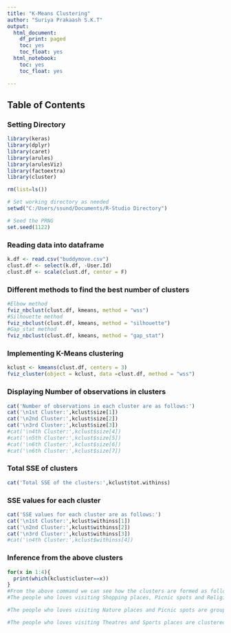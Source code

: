 ```yaml
---
title: "K-Means Clustering"
author: "Suriya Prakaash S.K.T"
output:
  html_document:
    df_print: paged
    toc: yes
    toc_float: yes
  html_notebook:
    toc: yes
    toc_float: yes

---
```

## Table of Contents
### Setting Directory
```r
library(keras)
library(dplyr)
library(caret)
library(arules)
library(arulesViz)
library(factoextra)
library(cluster)

rm(list=ls())

# Set working directory as needed
setwd("C:/Users/ssund/Documents/R-Studio Directory")

# Seed the PRNG
set.seed(1122)
```

### Reading data into dataframe
```r
k.df <- read.csv("buddymove.csv")
clust.df <- select(k.df, -User.Id)
clust.df <- scale(clust.df, center = F)
```

### Different methods to find the best number of clusters
```r
#Elbow method
fviz_nbclust(clust.df, kmeans, method = "wss")
#Silhouette method
fviz_nbclust(clust.df, kmeans, method = "silhouette")
#Gap_stat method
fviz_nbclust(clust.df, kmeans, method = "gap_stat")
```

### Implementing K-Means clustering
```r
kclust <- kmeans(clust.df, centers = 3)
fviz_cluster(object = kclust, data =clust.df, method = "wss")
```

### Displaying Number of observations in clusters
```r
cat('Number of observations in each cluster are as follows:')
cat('\n1st Cluster:',kclust$size[1])
cat('\n2nd Cluster:',kclust$size[2])
cat('\n3rd Cluster:',kclust$size[3])
#cat('\n4th Cluster:',kclust$size[4])
#cat('\n5th Cluster:',kclust$size[5])
#cat('\n6th Cluster:',kclust$size[6])
#cat('\n6th Cluster:',kclust$size[7])
```

### Total SSE of clusters
```r
cat('Total SSE of the clusters:',kclust$tot.withinss)
```

### SSE values for each cluster
```r
cat('SSE values for each cluster are as follows:')
cat('\n1st Cluster:',kclust$withinss[1])
cat('\n2nd Cluster:',kclust$withinss[2])
cat('\n3rd Cluster:',kclust$withinss[3])
#cat('\n4th Cluster:',kclust$withinss[4])
```

### Inference from the above clusters
```r
for(x in 1:4){
  print(which(kclust$cluster==x))
}
#From the above command we can see how the clusters are formed as follows,
#The people who loves visiting Shopping places, Picnic spots and Religious places are clustered together in First Cluster. This is clear from the reviews for these three places were comparitively high than other columns. This cluster can have users as families  or individuals who prefer to places where they find peace or for their day their day to day needs.

#The people who loves visiting Nature places and Picnic spots are grouped together in the Second Cluster. Since the reviews for these two columns are high when compared to review count in other columns. This cluster has users who prefer spending time as families for vacations.

#The people who loves visiting Theatres and Sports places are clustered in the third cluster. The number of reviews for both theatres and sports places are higher in this cluster when compared with other places. This cluster has users either as families or individuals who prefer entertainment much.
```
